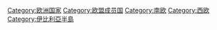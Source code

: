 {{Commons category|Spain}}
{{Catmore}}

{{DEFAULTSORT:Spain}}
[[Category:欧洲国家|Category:欧洲国家]]
[[Category:欧盟成员国|Category:欧盟成员国]]
[[Category:南欧|Category:南欧]]
[[Category:西欧|Category:西欧]]
[[Category:伊比利亞半島|Category:伊比利亞半島]]